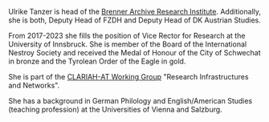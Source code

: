 Ulrike Tanzer is head of the [Brenner Archive Research Institute](https://www.uibk.ac.at/brenner-archiv/index.html.de). Additionally, she is both, Deputy Head of FZDH and Deputy Head of DK Austrian Studies.

From 2017-2023 she fills the position of Vice Rector for Research at the University of Innsbruck. She is member of the Board of the International Nestroy Society and received the Medal of Honour of the City of Schwechat in bronze and the Tyrolean Order of the Eagle in gold.

She is part of the [CLARIAH-AT Working Group](/the-clariah-at-working-groups/) "Research Infrastructures and Networks".

She has a background in German Philology and English/American Studies (teaching profession) at the Universities of Vienna and Salzburg.
